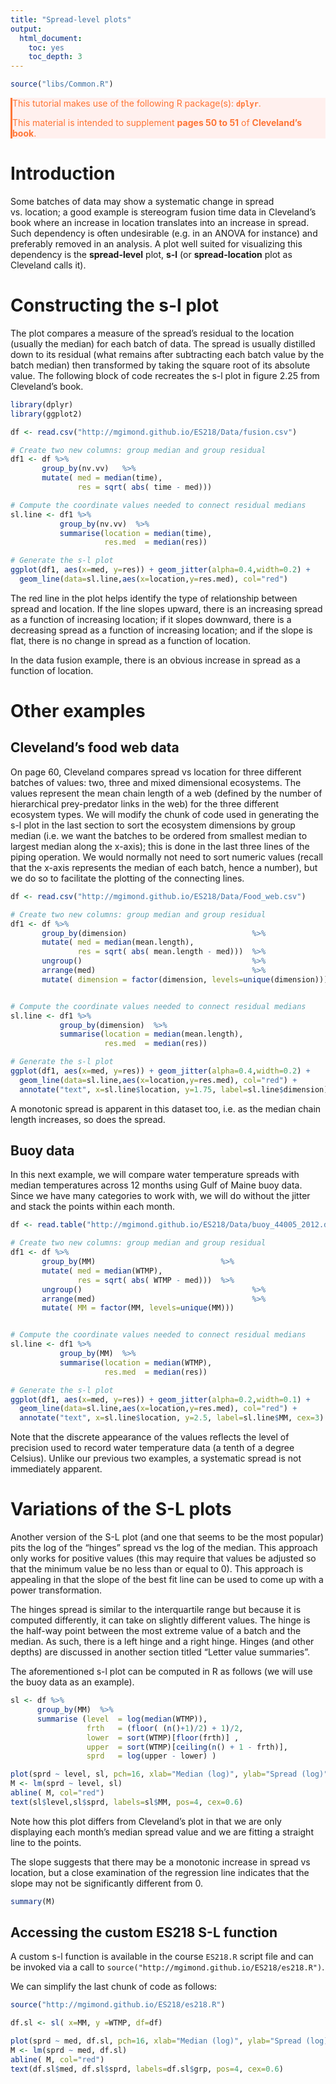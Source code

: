 ```yaml
---
title: "Spread-level plots"
output:
  html_document:
    toc: yes
    toc_depth: 3
---
```


```r
source("libs/Common.R")
```

<div style="color:#ff7535; background-color:#fff0ee ;	border-left-style: solid">
This tutorial makes use of the following R package(s): **`dplyr`**.

This material is intended to supplement **pages 50 to 51** of **Cleveland's book**.
</div>

# Introduction

Some batches of data may show a systematic change in spread vs. location; a good example is stereogram fusion time data in Cleveland's book where an increase in location translates into an increase in spread. Such dependency is often undesirable (e.g. in an ANOVA for instance) and preferably removed in an analysis. A plot well suited for visualizing this dependency is the **spread-level** plot, **s-l** (or **spread-location** plot as Cleveland calls it).

# Constructing the s-l plot

The plot compares a measure of the spread's residual to the location (usually the median) for each batch of data. The spread is usually distilled down to its residual (what remains after subtracting each batch value by the batch median) then transformed by taking the square root of its absolute value. The following block of code recreates the s-l plot in figure 2.25 from Cleveland's book.

```r
library(dplyr)
library(ggplot2)

df <- read.csv("http://mgimond.github.io/ES218/Data/fusion.csv")

# Create two new columns: group median and group residual
df1 <- df %>%
       group_by(nv.vv)   %>%
       mutate( med = median(time),
               res = sqrt( abs( time - med)))

# Compute the coordinate values needed to connect residual medians
sl.line <- df1 %>%
           group_by(nv.vv)  %>%
           summarise(location = median(time),
                     res.med  = median(res))

# Generate the s-l plot
ggplot(df1, aes(x=med, y=res)) + geom_jitter(alpha=0.4,width=0.2) +
  geom_line(data=sl.line,aes(x=location,y=res.med), col="red")

```

The red line in the plot helps identify the type of relationship between spread and location. If the line slopes upward, there is an increasing spread as a function of increasing location; if it slopes downward, there is a decreasing spread as a function of increasing location; and if the slope is flat, there is no change in spread as a function of location.

In the data fusion example, there is an obvious increase in spread as a function of location.

# Other examples

## Cleveland's food web data

On page 60, Cleveland compares spread vs location for three different batches of values: two, three and mixed dimensional ecosystems. The values represent the mean chain length of a web (defined by the  number of hierarchical prey-predator links in the web) for the three different ecosystem types. We will modify the chunk of code used in generating the s-l plot in the last section to sort the ecosystem dimensions by group median (i.e. we want the batches to be ordered from smallest median to largest median along the x-axis); this is done in the last three lines of the piping operation. We would normally not need to sort numeric values (recall that the x-axis represents the median of each batch, hence a number), but we do so to facilitate the plotting of the connecting lines.

```r
df <- read.csv("http://mgimond.github.io/ES218/Data/Food_web.csv")

# Create two new columns: group median and group residual
df1 <- df %>%
       group_by(dimension)                            %>%
       mutate( med = median(mean.length),
               res = sqrt( abs( mean.length - med)))  %>%
       ungroup()                                      %>%
       arrange(med)                                   %>%
       mutate( dimension = factor(dimension, levels=unique(dimension)))


# Compute the coordinate values needed to connect residual medians
sl.line <- df1 %>%
           group_by(dimension)  %>%
           summarise(location = median(mean.length),
                     res.med  = median(res))

# Generate the s-l plot
ggplot(df1, aes(x=med, y=res)) + geom_jitter(alpha=0.4,width=0.2) +
  geom_line(data=sl.line,aes(x=location,y=res.med), col="red") +
  annotate("text", x=sl.line$location, y=1.75, label=sl.line$dimension)

```

A monotonic spread is apparent in this dataset too, i.e. as the median chain length increases, so does the spread.

## Buoy data

In this next example, we will compare water temperature spreads with median temperatures across 12 months using Gulf of Maine buoy data. Since we have many categories to work with, we will do without the jitter and stack the points within each month.

```r
df <- read.table("http://mgimond.github.io/ES218/Data/buoy_44005_2012.dat", header=T)

# Create two new columns: group median and group residual
df1 <- df %>%
       group_by(MM)                            %>%
       mutate( med = median(WTMP),
               res = sqrt( abs( WTMP - med)))  %>%
       ungroup()                                      %>%
       arrange(med)                                   %>%
       mutate( MM = factor(MM, levels=unique(MM)))


# Compute the coordinate values needed to connect residual medians
sl.line <- df1 %>%
           group_by(MM)  %>%
           summarise(location = median(WTMP),
                     res.med  = median(res))

# Generate the s-l plot
ggplot(df1, aes(x=med, y=res)) + geom_jitter(alpha=0.2,width=0.1) +
  geom_line(data=sl.line,aes(x=location,y=res.med), col="red") +
  annotate("text", x=sl.line$location, y=2.5, label=sl.line$MM, cex=3)

```

Note that the discrete appearance of the values reflects the level of precision used to record  water temperature data (a tenth of a degree Celsius). Unlike our previous two examples, a systematic spread is not immediately apparent.

# Variations of the S-L plots

Another version of the S-L plot (and one that seems to be the most popular) pits the log of the "hinges" spread vs the log of the median. This approach only works for positive values (this may require that values be adjusted so that the minimum value be no less than or equal to 0).  This approach is appealing in that the slope of the best fit line can be used to come up with a power transformation. 

The hinges spread is similar to the interquartile range but because it is computed differently, it can take on slightly different values. The hinge is the half-way point between the most extreme value of a batch and the median. As such, there is a left hinge and a right hinge. Hinges (and other depths) are discussed in another section titled "Letter value summaries".

The aforementioned s-l plot can be computed in R as follows (we will use the buoy data as an example).

```r
sl <- df %>% 
      group_by(MM)  %>%
      summarise (level  = log(median(WTMP)),
                 frth   = (floor( (n()+1)/2) + 1)/2,
                 lower  = sort(WTMP)[floor(frth)] ,
                 upper  = sort(WTMP)[ceiling(n() + 1 - frth)],
                 sprd   = log(upper - lower) )

plot(sprd ~ level, sl, pch=16, xlab="Median (log)", ylab="Spread (log)")
M <- lm(sprd ~ level, sl) 
abline( M, col="red")
text(sl$level,sl$sprd, labels=sl$MM, pos=4, cex=0.6)
```

Note how this plot differs from Cleveland's plot in that we are only displaying each month's median spread value and we are fitting a straight line to the points.

The slope suggests that there may be a monotonic increase in spread vs location, but a close examination of the regression line indicates that the slope may not be significantly different from 0.

```r
summary(M)
```

## Accessing the custom ES218 S-L function

A custom s-l function is available in the course `ES218.R` script file and can be invoked via a call to `source("http://mgimond.github.io/ES218/es218.R")`.

We can simplify the last chunk of code as follows:

```r
source("http://mgimond.github.io/ES218/es218.R")

df.sl <- sl( x=MM, y =WTMP, df=df)

plot(sprd ~ med, df.sl, pch=16, xlab="Median (log)", ylab="Spread (log)")
M <- lm(sprd ~ med, df.sl) 
abline( M, col="red")
text(df.sl$med, df.sl$sprd, labels=df.sl$grp, pos=4, cex=0.6)
```
